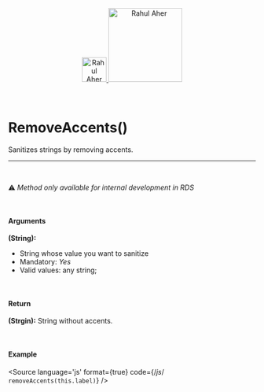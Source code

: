 
<Meta title="Utils/Methods/RemoveAccents()"/>

<div align="center" style={{display: 'flex'}}>
    <a href="https://rahulaher.netlify.app">
        <img src="https://rahulaher.netlify.app/img/logo/glyph-black-colored.svg" alt="Rahul Aher logo" width="50" />
        <img src="https://rahulaher.netlify.app/img/logo/word-black-colored.svg" alt="Rahul Aher" width="150" />
    </a>
</div>

<br />
<br />

# RemoveAccents()

Sanitizes strings by removing accents.

<hr />
<br />

⚠️ *Method only available for internal development in RDS*

<br />

#### Arguments

**(String):**
- String whose value you want to sanitize
- Mandatory: *Yes*
- Valid values: any string;

<br />

#### Return

**(Strgin):** String without accents.

<br />

#### Example

<Story name="RemoveAccents">
</Story>

<Source
  language='js'
  format={true}
  code={/*js*/ `
  removeAccents(this.label)
`}
/>
